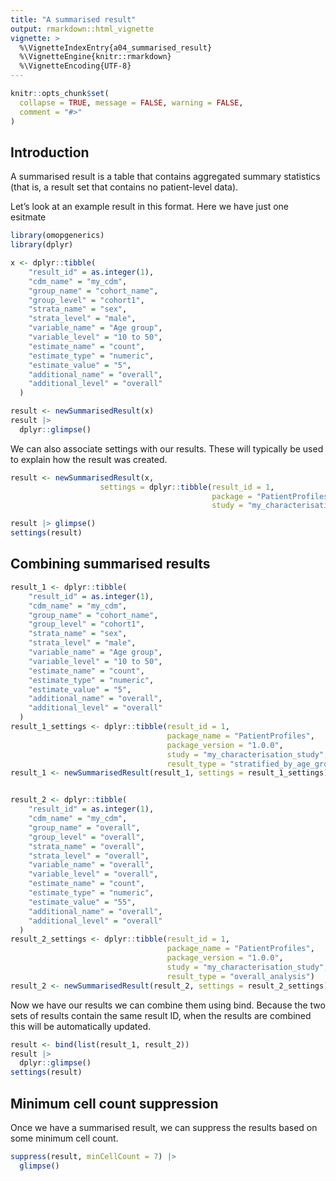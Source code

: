 ```yaml
---
title: "A summarised result"
output: rmarkdown::html_vignette
vignette: >
  %\VignetteIndexEntry{a04_summarised_result}
  %\VignetteEngine{knitr::rmarkdown}
  %\VignetteEncoding{UTF-8}
---
```


```r
knitr::opts_chunk$set(
  collapse = TRUE, message = FALSE, warning = FALSE,
  comment = "#>"
)
```

## Introduction
A summarised result is a table that contains aggregated summary statistics (that is, a result set that contains no patient-level data). 

Let's look at an example result in this format. Here we have just one esitmate
```r
library(omopgenerics)
library(dplyr)

x <- dplyr::tibble(
    "result_id" = as.integer(1),
    "cdm_name" = "my_cdm",
    "group_name" = "cohort_name",
    "group_level" = "cohort1",
    "strata_name" = "sex",
    "strata_level" = "male",
    "variable_name" = "Age group",
    "variable_level" = "10 to 50",
    "estimate_name" = "count",
    "estimate_type" = "numeric",
    "estimate_value" = "5",
    "additional_name" = "overall",
    "additional_level" = "overall"
  )

result <- newSummarisedResult(x)
result |> 
  dplyr::glimpse()
```

We can also associate settings with our results. These will typically be used to explain how the result was created.

```r
result <- newSummarisedResult(x, 
                    settings = dplyr::tibble(result_id = 1,
                                             package = "PatientProfiles",
                                             study = "my_characterisation_study"))

result |> glimpse()
settings(result)
```


## Combining summarised results
```r
result_1 <- dplyr::tibble(
    "result_id" = as.integer(1),
    "cdm_name" = "my_cdm",
    "group_name" = "cohort_name",
    "group_level" = "cohort1",
    "strata_name" = "sex",
    "strata_level" = "male",
    "variable_name" = "Age group",
    "variable_level" = "10 to 50",
    "estimate_name" = "count",
    "estimate_type" = "numeric",
    "estimate_value" = "5",
    "additional_name" = "overall",
    "additional_level" = "overall"
  )
result_1_settings <- dplyr::tibble(result_id = 1,
                                   package_name = "PatientProfiles",
                                   package_version = "1.0.0",
                                   study = "my_characterisation_study",
                                   result_type = "stratified_by_age_group")
result_1 <- newSummarisedResult(result_1, settings = result_1_settings)


result_2 <- dplyr::tibble(
    "result_id" = as.integer(1),
    "cdm_name" = "my_cdm",
    "group_name" = "overall",
    "group_level" = "overall",
    "strata_name" = "overall",
    "strata_level" = "overall",
    "variable_name" = "overall",
    "variable_level" = "overall",
    "estimate_name" = "count",
    "estimate_type" = "numeric",
    "estimate_value" = "55",
    "additional_name" = "overall",
    "additional_level" = "overall"
  )
result_2_settings <- dplyr::tibble(result_id = 1,
                                   package_name = "PatientProfiles",
                                   package_version = "1.0.0",
                                   study = "my_characterisation_study",
                                   result_type = "overall_analysis")
result_2 <- newSummarisedResult(result_2, settings = result_2_settings)
```

Now we have our results we can combine them using bind. Because the two sets of results contain the same result ID, when the results are combined this will be automatically updated.

```r
result <- bind(list(result_1, result_2))
result |> 
  dplyr::glimpse()
settings(result)
```

## Minimum cell count suppression
Once we have a summarised result, we can suppress the results based on some minimum cell count.

```r
suppress(result, minCellCount = 7) |> 
  glimpse()
```
